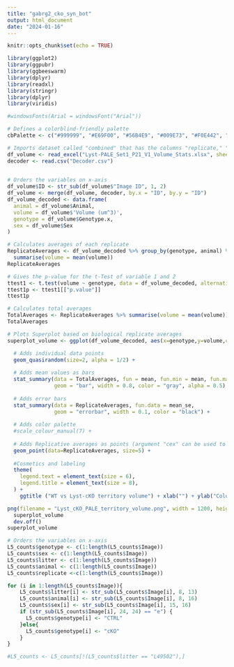 ```yaml
---
title: "gabrg2_cko_syn_bot"
output: html_document
date: "2024-01-16"
---
```


```r
knitr::opts_chunk$set(echo = TRUE)

library(ggplot2)
library(ggpubr)
library(ggbeeswarm)
library(dplyr)
library(readxl)
library(stringr)
library(dplyr)
library(viridis)

#windowsFonts(Arial = windowsFont("Arial"))

# Defines a colorblind-friendly palette
cbPalette <- c("#999999", "#E69F00", "#56B4E9", "#009E73", "#F0E442", "#0072B2", "#D55E00", "#CC79A7")

# Imports dataset called "combined" that has the columns "replicate," "variable," and "value"
df_volume <- read_excel("Lyst-PALE_Set1_P21_V1_Volume_Stats.xlsx", sheet = 1)[c(1:3)] #change to PALE spreadsheet
decoder <- read.csv("Decoder.csv")
  
```

```r
# Orders the variables on x-axis
df_volume$ID <- str_sub(df_volume$"Image ID", 1, 2)
df_volume <- merge(df_volume, decoder, by.x = "ID", by.y = "ID")
df_volume_decoded <- data.frame(
  animal = df_volume$Animal,
  volume = df_volume$'Volume (um^3)', 
  genotype = df_volume$Genotype.x,
  sex = df_volume$Sex  
)

# Calculates averages of each replicate
ReplicateAverages <- df_volume_decoded %>% group_by(genotype, animal) %>%
  summarise(volume = mean(volume))
ReplicateAverages

# Gives the p-value for the t-Test of variable 1 and 2
ttest1 <- t.test(volume ~ genotype, data = df_volume_decoded, alternative = "two.sided", var.equal = TRUE, conf.level = 0.95)
ttest1p <- ttest1[["p.value"]]
ttest1p

# Calculates total averages
TotalAverages <- ReplicateAverages %>% summarise(volume = mean(volume))
TotalAverages

```

```r
# Plots Superplot based on biological replicate averages
superplot_volume <- ggplot(df_volume_decoded, aes(x=genotype,y=volume,color=factor(animal))) +

  # Adds individual data points
  geom_quasirandom(size=2, alpha = 1/2) +
  
  # Adds mean values as bars
  stat_summary(data = TotalAverages, fun = mean, fun.min = mean, fun.max = mean,
               geom = "bar", width = 0.8, color = "gray", alpha = 0.5) +
               
  # Adds error bars
  stat_summary(data = ReplicateAverages, fun.data = mean_se,
               geom = "errorbar", width = 0.1, color = "black") +
               
  # Adds color palette
  #scale_colour_manual(7) +
  
  # Adds Replicative averages as points (argument "cex" can be used to spread the data points if the averages are close together)
  geom_point(data=ReplicateAverages, size=5) +
  
  #Cosmetics and labeling
  theme(
    legend.text = element_text(size = 6),
    legend.title = element_text(size = 8), 
  ) +
    ggtitle ("WT vs Lyst-cKO territory volume") + xlab("") + ylab("Coloc counts")

png(filename = "Lyst_cKO_PALE_territory_volume.png", width = 1200, height = 800, res = 300)
  superplot_volume
  dev.off()
superplot_volume
```

```r
# Orders the variables on x-axis
L5_counts$genotype <- c(1:length(L5_counts$Image))
L5_counts$sex <- c(1:length(L5_counts$Image))
L5_counts$litter <- c(1:length(L5_counts$Image))
L5_counts$animal <- c(1:length(L5_counts$Image))
L5_counts$replicate <-c(1:length(L5_counts$Image))

for (i in 1:length(L5_counts$Image)){
    L5_counts$litter[i] <- str_sub(L5_counts$Image[i], 8, 13)
    L5_counts$animal[i] <- str_sub(L5_counts$Image[i], 8, 16)
    L5_counts$sex[i] <- str_sub(L5_counts$Image[i], 15, 16)
    if (str_sub(L5_counts$Image[i], 24, 24) == "e") {
      L5_counts$genotype[i] <- "CTRL"
    }else{
      L5_counts$genotype[i] <- "cKO"
    }
}

#L5_counts <- L5_counts[!(L5_counts$litter == "L49502"),]

```

